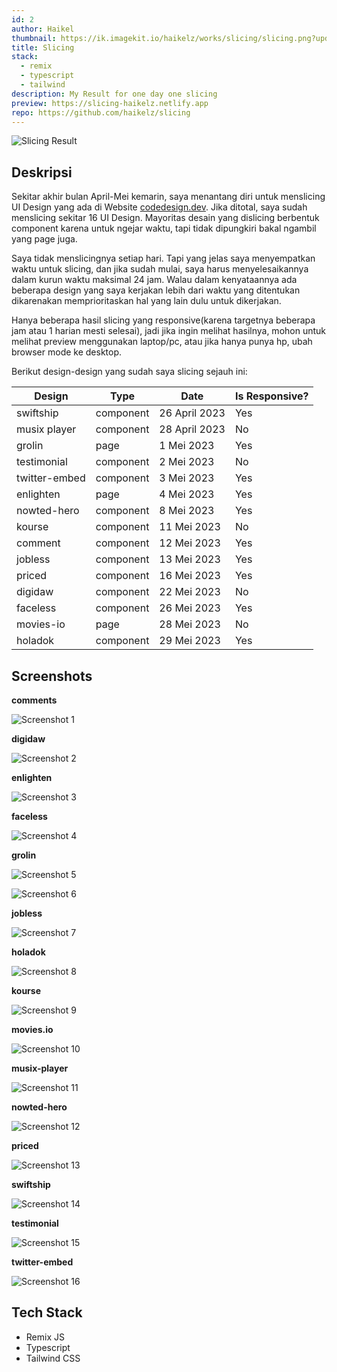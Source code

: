 ```yaml
---
id: 2
author: Haikel
thumbnail: https://ik.imagekit.io/haikelz/works/slicing/slicing.png?updatedAt=1691495559233
title: Slicing
stack:
  - remix
  - typescript
  - tailwind
description: My Result for one day one slicing
preview: https://slicing-haikelz.netlify.app
repo: https://github.com/haikelz/slicing
---
```


<img
  src="https://ik.imagekit.io/haikelz/works/slicing/slicing.png?updatedAt=1691495559233"
  alt="Slicing Result"
  fetchPriority="high"
/>

## Deskripsi

Sekitar akhir bulan April-Mei kemarin, saya menantang diri untuk menslicing UI Design yang ada di Website [codedesign.dev](https://codedesign.dev/). Jika ditotal, saya sudah menslicing sekitar 16 UI Design. Mayoritas desain yang dislicing berbentuk component karena untuk ngejar waktu, tapi tidak dipungkiri bakal ngambil yang page juga.

Saya tidak menslicingnya setiap hari. Tapi yang jelas saya menyempatkan waktu untuk slicing, dan jika sudah mulai, saya harus menyelesaikannya dalam kurun waktu maksimal 24 jam. Walau dalam kenyataannya ada beberapa design yang saya kerjakan lebih dari waktu yang ditentukan dikarenakan memprioritaskan hal yang lain dulu untuk dikerjakan.

Hanya beberapa hasil slicing yang responsive(karena targetnya beberapa jam atau 1 harian mesti selesai), jadi jika ingin melihat hasilnya, mohon untuk melihat preview menggunakan laptop/pc, atau jika hanya punya hp, ubah browser mode ke desktop.

Berikut design-design yang sudah saya slicing sejauh ini:

| Design        | Type      | Date          | Is Responsive? |
| ------------- | --------- | ------------- | -------------- |
| swiftship     | component | 26 April 2023 | Yes            |
| musix player  | component | 28 April 2023 | No             |
| grolin        | page      | 1 Mei 2023    | Yes            |
| testimonial   | component | 2 Mei 2023    | No             |
| twitter-embed | component | 3 Mei 2023    | Yes            |
| enlighten     | page      | 4 Mei 2023    | Yes            |
| nowted-hero   | component | 8 Mei 2023    | Yes            |
| kourse        | component | 11 Mei 2023   | No             |
| comment       | component | 12 Mei 2023   | Yes            |
| jobless       | component | 13 Mei 2023   | Yes            |
| priced        | component | 16 Mei 2023   | Yes            |
| digidaw       | component | 22 Mei 2023   | No             |
| faceless      | component | 26 Mei 2023   | Yes            |
| movies-io     | page      | 28 Mei 2023   | No             |
| holadok       | component | 29 Mei 2023   | Yes            |

## Screenshots

**comments**

<img
  src="https://ik.imagekit.io/haikelz/works/slicing/comment.png?updatedAt=1691490361998"
  alt="Screenshot 1"
/>

**digidaw**

<img
  src="https://ik.imagekit.io/haikelz/works/slicing/digidaw.png?updatedAt=1691490362670"
  alt="Screenshot 2"
/>

**enlighten**

<img
  src="https://ik.imagekit.io/haikelz/works/slicing/enlighten.png?updatedAt=1691490362407"
  alt="Screenshot 3"
/>

**faceless**

<img
  src="https://ik.imagekit.io/haikelz/works/slicing/faceless.png?updatedAt=1691490362200"
  alt="Screenshot 4"
/>

**grolin**

<img
  src="https://ik.imagekit.io/haikelz/works/slicing/grolin-register.png?updatedAt=1691490362272"
  alt="Screenshot 5"
/>

<img
  src="https://ik.imagekit.io/haikelz/works/slicing/grolin-login.png?updatedAt=1691490361811"
  alt="Screenshot 6"
/>

**jobless**

<img
  src="https://ik.imagekit.io/haikelz/works/slicing/jobless.png?updatedAt=1691490358089"
  alt="Screenshot 7"
/>

**holadok**

<img
  src="https://ik.imagekit.io/haikelz/works/slicing/holadok.png?updatedAt=1691490358567"
  alt="Screenshot 8"
/>

**kourse**

<img
  src="https://ik.imagekit.io/haikelz/works/slicing/kourse.png?updatedAt=1691490358135"
  alt="Screenshot 9"
/>

**movies.io**

<img
  src="https://ik.imagekit.io/haikelz/works/slicing/movies-io.png?updatedAt=1691490358242"
  alt="Screenshot 10"
/>

**musix-player**

<img
  src="https://ik.imagekit.io/haikelz/works/slicing/musix-player.png?updatedAt=1691490358131"
  alt="Screenshot 11"
/>

**nowted-hero**

<img
  src="https://ik.imagekit.io/haikelz/works/slicing/nowted-hero.png?updatedAt=1691490358456"
  alt="Screenshot 12"
/>

**priced**

<img
  src="https://ik.imagekit.io/haikelz/works/slicing/priced.png?updatedAt=1691490358115"
  alt="Screenshot 13"
/>

**swiftship**

<img
  src="https://ik.imagekit.io/haikelz/works/slicing/swiftship.png?updatedAt=1691490358045"
  alt="Screenshot 14"
/>

**testimonial**

<img
  src="https://ik.imagekit.io/haikelz/works/slicing/testimonial.png?updatedAt=1691490358037"
  alt="Screenshot 15"
/>

**twitter-embed**

<img
  src="https://ik.imagekit.io/haikelz/works/slicing/twitter-embed.png?updatedAt=1691490357856"
  alt="Screenshot 16"
/>

## Tech Stack

- Remix JS
- Typescript
- Tailwind CSS
